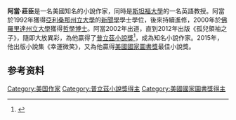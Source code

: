 {{Infobox writer <!-- for more information see [[:Template:Infobox_writer/doc|:Template:Infobox writer/doc]] -->
| name        = 阿當·莊臣| image       = Adam Johnson Writer Water Meter.JPG
| imagesize   =
| caption     =
| pseudonym   =
| birth_name =阿當·莊臣
| birth_date  = {{Birth date and age|1967|7|12}}
| birth_place = 美國[[南達科他州|南達科他州]]
| death_date  =
| death_place =
| occupation  =小說家
| nationality = {{USA}}
| period      =
| genre       = [[短篇小說|短篇小說]]
| subject     =
| movement    =
| notableworks =
| awards = [[美國國家圖書獎|美國國家圖書獎]]<br>[[普立茲獎|普立茲獎]]
| influences  =
| influenced  =
| signature   =
| website = 
}}
'''阿當·莊臣'''{{BD|1967年|7月12日|||}}是一名美國知名的小說作家，同時是[[斯坦福大學|斯坦福大學]]的一名英語教授。阿當於1992年獲得[[亞利桑那州立大學|亞利桑那州立大學]]的[[新聞學|新聞學]]學士學位，後來持續進修，2000年於[[佛羅里達州立大學|佛羅里達州立大學]]獲得[[哲學博士|哲學博士]]。阿當2002年出道，直到2012年出版《孤兒領袖之子》，隨即大放異彩，為他贏得了[[普立茲小說獎|普立茲小說獎]]<ref>{{Cite web|url=https://www.chinatimes.com/newspapers/20130511000954-260116|title=《開卷》解讀謎樣國度|date=2013-05-11|website=中國時報/《旺到報》|access-date=2018-12-04}}</ref>，成為知名小說作家。2015年，他出版小說集《幸運微笑》，又為他贏得[[美國國家圖書獎|美國國家圖書獎]]最佳小說獎。
==参考资料==
<references />
{{普立茲小說獎}}
{{DEFAULTSORT:Johnson, Adam}}
[[Category:美国作家|Category:美国作家]]
[[Category:普立茲小說獎得主|Category:普立茲小說獎得主]]
[[Category:美國國家圖書獎得主|Category:美國國家圖書獎得主]]